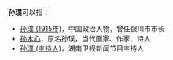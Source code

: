 '''孙璞'''可以指：
* [[孙璞_(1915年)|孙璞 (1915年)]]，中国政治人物，曾任银川市市长
* [[孙木心|孙木心]]，原名孙璞，当代画家、作家、诗人
* [[孙璞_(主持人)|孙璞 (主持人)]]，湖南卫视新闻节目主持人

{{Disambig|Pu璞|Cat=二字孙姓人名消歧义}}